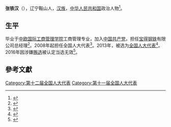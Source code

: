 '''张铁汉'''（{{bd|1964年||}}），辽宁鞍山人，[[汉族|汉族]]，[[中华人民共和国|中华人民共和国]]政治人物<ref>{{cite web|author=新华网|title=第十一届全国人大代表|url=http://news.xinhuanet.com/ziliao/2008-03/03/content_7708230.htm?node=36628|publisher=新华网|accessdate=2014-01-07|archive-date=2014-01-10|archive-url=https://web.archive.org/web/20140110211415/http://news.xinhuanet.com/ziliao/2008-03/03/content_7708230.htm?node=36628|dead-url=no}}</ref>。

== 生平 ==
毕业于[[中欧国际工商管理学院|中欧国际工商管理学院]]工商管理专业，加入[[中国共产党|中国共产党]]，担任[[宝得钢铁|宝得钢铁]]有限公司总经理<ref>{{cite news|title=辽宁鞍山：人大代表情系汶川灾区人民|url=http://www.npc.gov.cn/npc/xinwen/dfrd/liaoning/2008-06/19/content_1434147.htm|accessdate=2016-09-17|agency=中国人大网|date=2008-06-19|archive-url=https://web.archive.org/web/20160920050736/http://www.npc.gov.cn/npc/xinwen/dfrd/liaoning/2008-06/19/content_1434147.htm|archive-date=2016-09-20|dead-url=yes}}</ref>。2008年起担任全国人大代表<ref>{{cite news|title=全国人大代表信息-张铁汉|url= http://210.82.31.1:8084/delegate/viewDelegate.action?dbid=110419|accessdate=2013-04-05|newspaper=全国人大网|archive-url=https://web.archive.org/web/20140222013448/http://www.npc.gov.cn/delegate/viewDelegate.action?dbid=110419|archive-date=2014-02-22|dead-url=yes}}</ref>。2013年，被选为[[全国人大代表|全国人大代表]]<ref>{{cite news|title=全国人大代表信息-张铁汉|url= http://210.82.31.1:8084/delegate/viewDelegate.action?dbid=120420|accessdate=2013-03-28|newspaper=全国人大网|deadurl=yes|archiveurl=https://web.archive.org/web/20140222013529/http://www.npc.gov.cn/delegate/viewDelegate.action?dbid=120420|archivedate=2014-02-22}}</ref>。2016年因涉嫌[[辽宁拉票贿选案|贿选]]被认定当选无效<ref>{{cite web|url=http://news.xinhuanet.com/politics/2016-09/13/c_1119560872.htm|title=受权发布:全国人民代表大会常务委员会公告 〔十二届〕第二十一号|author=|agency=新华网|publisher=|accessdate=2016-09-13|date=2016-09-13|archive-date=2016-09-13|archive-url=https://web.archive.org/web/20160913125353/http://news.xinhuanet.com/politics/2016-09/13/c_1119560872.htm|dead-url=no}}</ref>。

==參考文獻==
{{reflist}}
{{中国政治人物小作品}}

[[Category:第十二届全国人大代表|Category:第十二届全国人大代表]]
[[Category:第十一届全国人大代表|Category:第十一届全国人大代表]]